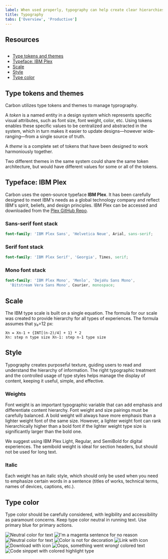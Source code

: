 ```yaml
---
label: When used properly, typography can help create clear hierarchies, organize information, and guide users through the product or experience.
title: Typography
tabs: ['Overview', 'Productive']
---
```



## Resources

<GridWrapper col_lg="8" flex="true" bleed="true">
  <ClickableTile
    title="Get the latest IBM Plex™ download on GitHub"
    href="https://github.com/IBM/plex/releases/latest"
    type="resource">
    <img src="images/github-icon.png" alt="" />
  </ClickableTile>
  <ClickableTile
    title="Visit the IBM Plex™ website to learn more"
    href="https://www.ibm.com/plex/"
    type="resource"
  />
</GridWrapper>

<AnchorLinks>
  
- [Type tokens and themes](#type-tokens-and-themes)
- [Typeface: IBM Plex](#typeface-ibm-plex)
- [Scale](#scale)
- [Style](#style)
- [Type color](#type-color)

</AnchorLinks>

## Type tokens and themes

Carbon utilizes type tokens and themes to manage typrography.

A _token_ is a named entity in a design system which represents specific visual attributes, such as font size, font weight, color, etc. Using tokens enables these specific values to be centralized and abstracted in the system, which in turn makes it easier to update designs—however wide-ranging—from a single source of truth.

A _theme_ is a complete set of tokens that have been designed to work harmoniously together.

Two different themes in the same system could share the same token architecture, but would have different values for some or all of the tokens.

## Typeface: IBM Plex

Carbon uses the open-source typeface **IBM Plex**. It has been carefully designed to meet IBM's needs as a global technology company and reflect IBM's spirit, beliefs, and design principles. IBM Plex can be accessed and downloaded from the [Plex GitHub Repo](https://github.com/ibm/plex).

<type-weight type="types"></type-weight>

### Sans-serif font stack

```scss
font-family: 'IBM Plex Sans', 'Helvetica Neue', Arial, sans-serif;
```

### Serif font stack

```scss
font-family: 'IBM Plex Serif', 'Georgia', Times, serif;
```

### Mono font stack

```scss
font-family: 'IBM Plex Mono', 'Menlo', 'DejaVu Sans Mono',
  'Bitstream Vera Sans Mono', Courier, monospace;
```

## Scale

The IBM type scale is built on a single equation. The formula for our scale was created to provide hierarchy for all types of experiences. The formula assumes that y₀=12 px:

<TypeScaleTable />

```
Xn = Xn-1 + {INT[(n-2)/4] + 1} * 2
Xn: step n type size Xn-1: step n-1 type size
```

## Style

Typography creates purposeful texture, guiding users to read and understand the hierarchy of information. The right typographic treatment and the controlled usage of type styles helps manage the display of content, keeping it useful, simple, and effective.

### Weights

Font weight is an important typographic variable that can add emphasis and differentiate content hierarchy. Font weight and size pairings must be carefully balanced. A bold weight will always have more emphasis than a lighter weight font of the same size. However, a lighter weight font can rank hierarchically higher than a bold font if the lighter weight type size is significantly larger than the bold one.

We suggest using IBM Plex Light, Regular, and SemiBold for digital experiences. The semibold weight is ideal for section headers, but should not be used for long text.

<TypeWeight />

### Italic

Each weight has an italic style, which should only be used when you need to emphasize certain words in a sentence (titles of works, technical terms, names of devices, captions, etc.).

<TypeWeight type="italic" />

## Type color

Type color should be carefully considered, with legibility and accessibility as paramount concerns. Keep type color neutral in running text. Use primary blue for primary actions.

<GridWrapper col_lg="8" flex="true">
    <DoDontExample correct="true">
        <img src="images/Typography_overview_Type-color-1.svg" alt="Neutral color for text"/>    
    </DoDontExample>
    <DoDontExample>
        <img src="images/Typography_overview_Type-color-2.svg" alt="I'm a magenta sentence for no reason"/>    
    </DoDontExample>
</GridWrapper>
<GridWrapper col_lg="8" flex="true">
    <DoDontExample correct="true" dark="true">
        <img src="images/Typography_overview_Type-color-3.svg" alt="Neutral color for text"/>    
    </DoDontExample>
    <DoDontExample dark="true">
        <img src="images/Typography_overview_Type-color-4.svg" alt="Color is not for decoration"/>
    </DoDontExample>
</GridWrapper>
<GridWrapper col_lg="8" flex="true">
    <DoDontExample correct="true" label="Core blue colors are used for text links and primary actions">
        <img src="images/Typography_overview_Type-color-5.svg" alt="Link with icon"/>
    </DoDontExample>
    <DoDontExample correct="true" label="Secondary actions use Gray 100 and icons">
        <img src="images/Typography_overview_Type-color-6.svg" alt="Download with icon"/>
    </DoDontExample>
</GridWrapper>
<GridWrapper col_lg="8" flex="true">
    <DoDontExample correct="true" label="Other use cases for colored type are code snippets, warnings, alerts, etc.">
        <img src="images/Typography_overview_Type-color-7.svg" alt="Oops, something went wrong! colored text"/>
    </DoDontExample>
    <DoDontExample correct="true">
        <img src="images/Typography_overview_Type-color-8.svg" alt="Code sinppet with colored highlight type"/>
    </DoDontExample>
</GridWrapper>
